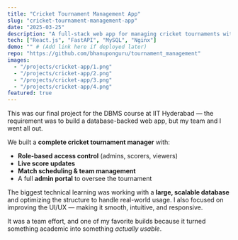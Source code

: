 ```yaml
---
title: "Cricket Tournament Management App"
slug: "cricket-tournament-management-app"
date: "2025-03-25"
description: "A full-stack web app for managing cricket tournaments with live scoring, role-based access, and an admin portal."
tech: ["React.js", "FastAPI", "MySQL", "Nginx"]
demo: "" # (Add link here if deployed later)
repo: "https://github.com/bhanuponguru/tournament_management"
images:
  - "/projects/cricket-app/1.png"
  - "/projects/cricket-app/2.png"
  - "/projects/cricket-app/3.png"
  - "/projects/cricket-app/4.png"
featured: true
---
```


This was our final project for the DBMS course at IIT Hyderabad — the requirement was to build a database-backed web app, but my team and I went all out.

We built a **complete cricket tournament manager** with:

- **Role-based access control** (admins, scorers, viewers)
- **Live score updates**
- **Match scheduling & team management**
- A full **admin portal** to oversee the tournament

The biggest technical learning was working with a **large, scalable database** and optimizing the structure to handle real-world usage. I also focused on improving the UI/UX — making it smooth, intuitive, and responsive.

It was a team effort, and one of my favorite builds because it turned something academic into something _actually usable_.
